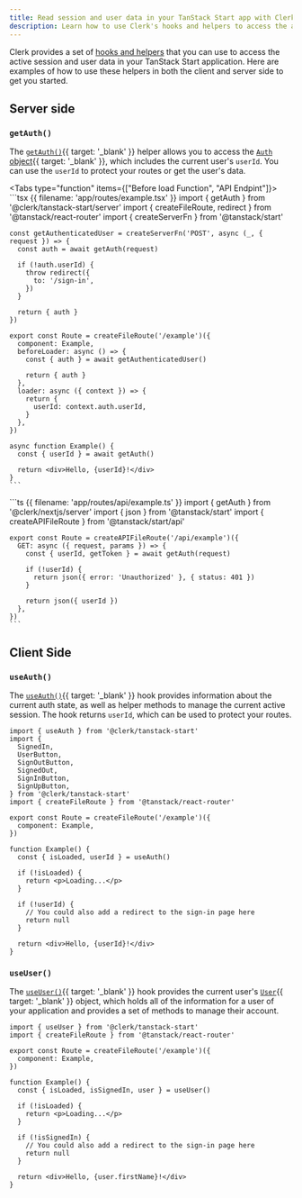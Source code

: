 ```yaml
---
title: Read session and user data in your TanStack Start app with Clerk
description: Learn how to use Clerk's hooks and helpers to access the active session and user data in your TanStack Start application.
---
```


Clerk provides a set of [hooks and helpers](/docs/references/tanstack-start/overview#client-side-helpers) that you can use to access the active session and user data in your TanStack Start application. Here are examples of how to use these helpers in both the client and server side to get you started.

## Server side

### `getAuth()`

The [`getAuth()`](/docs/references/nextjs/get-auth){{ target: '_blank' }} helper allows you to access the [`Auth` object](/docs/references/nextjs/auth-object){{ target: '_blank' }}, which includes the current user's `userId`. You can use the `userId` to protect your routes or get the user's data.

<Tabs type="function" items={["Before load Function", "API Endpint"]}>
  <Tab>
    ```tsx {{ filename: 'app/routes/example.tsx' }}
    import { getAuth } from '@clerk/tanstack-start/server'
    import { createFileRoute, redirect } from '@tanstack/react-router'
    import { createServerFn } from '@tanstack/start'

    const getAuthenticatedUser = createServerFn('POST', async (_, { request }) => {
      const auth = await getAuth(request)

      if (!auth.userId) {
        throw redirect({
          to: '/sign-in',
        })
      }

      return { auth }
    })

    export const Route = createFileRoute('/example')({
      component: Example,
      beforeLoader: async () => {
        const { auth } = await getAuthenticatedUser()

        return { auth }
      },
      loader: async ({ context }) => {
        return {
          userId: context.auth.userId,
        }
      },
    })

    async function Example() {
      const { userId } = await getAuth()

      return <div>Hello, {userId}!</div>
    }
    ```
  </Tab>

  <Tab>
    ```ts {{ filename: 'app/routes/api/example.ts' }}
    import { getAuth } from '@clerk/nextjs/server'
    import { json } from '@tanstack/start'
    import { createAPIFileRoute } from '@tanstack/start/api'

    export const Route = createAPIFileRoute('/api/example')({
      GET: async ({ request, params }) => {
        const { userId, getToken } = await getAuth(request)

        if (!userId) {
          return json({ error: 'Unauthorized' }, { status: 401 })
        }

        return json({ userId })
      },
    })
    ```
  </Tab>
</Tabs>

## Client Side

### `useAuth()`

The [`useAuth()`](/docs/references/react/use-auth){{ target: '_blank' }} hook provides information about the current auth state, as well as helper methods to manage the current active session. The hook returns `userId`, which can be used to protect your routes.

```tsx {{ filename: 'routes/example.tsx' }}
import { useAuth } from '@clerk/tanstack-start'
import {
  SignedIn,
  UserButton,
  SignOutButton,
  SignedOut,
  SignInButton,
  SignUpButton,
} from '@clerk/tanstack-start'
import { createFileRoute } from '@tanstack/react-router'

export const Route = createFileRoute('/example')({
  component: Example,
})

function Example() {
  const { isLoaded, userId } = useAuth()

  if (!isLoaded) {
    return <p>Loading...</p>
  }

  if (!userId) {
    // You could also add a redirect to the sign-in page here
    return null
  }

  return <div>Hello, {userId}!</div>
}
```

### `useUser()`

The [`useUser()`](/docs/references/react/use-user){{ target: '_blank' }} hook provides the current user's [`User`](/docs/references/javascript/user/user){{ target: '_blank' }} object, which holds all of the information for a user of your application and provides a set of methods to manage their account.

```tsx {{ filename: 'routes/example.tsx' }}
import { useUser } from '@clerk/tanstack-start'
import { createFileRoute } from '@tanstack/react-router'

export const Route = createFileRoute('/example')({
  component: Example,
})

function Example() {
  const { isLoaded, isSignedIn, user } = useUser()

  if (!isLoaded) {
    return <p>Loading...</p>
  }

  if (!isSignedIn) {
    // You could also add a redirect to the sign-in page here
    return null
  }

  return <div>Hello, {user.firstName}!</div>
}
```

[get-auth]: /docs/references/tanstack-start/get-auth
